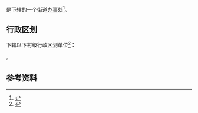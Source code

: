 {{中国乡级行政区|41/17/27/004/000}}

'''{{PAGENAMEBASE}}'''是{{PRC admin/fullname|41/17/27/004/000|3}}下辖的一个[[街道办事处|街道办事处]]<ref>{{PRC admin/ref sgc|{{PRC admin/parent|41/17/27/004/000}}}}</ref>。

== 行政区划 ==
{{PAGENAMEBASE}}下辖以下村级行政区划单位<ref>{{PRC admin/ref sgc|41/17/27/004/000}}</ref>：

{{PRC admin/children|41/17/27/004/000}}。

== 参考资料 ==
{{reflist}}

{{河南行政区划小作品}}
{{PRC admin/navcat|41/17/27/004/000}}